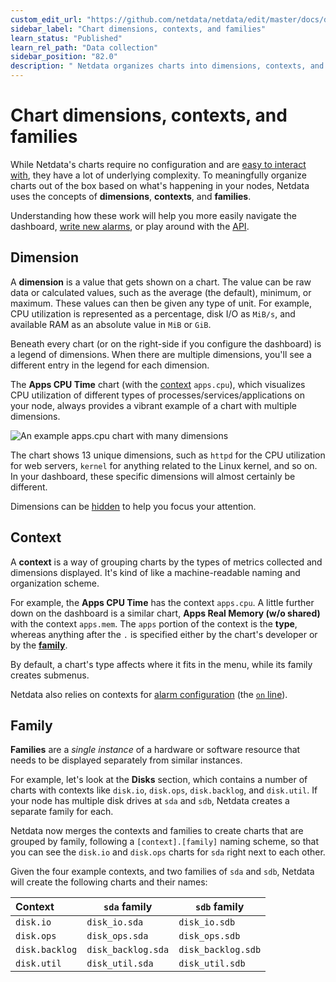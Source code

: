 ```yaml
---
custom_edit_url: "https://github.com/netdata/netdata/edit/master/docs/dashboard/dimensions-contexts-families.md"
sidebar_label: "Chart dimensions, contexts, and families"
learn_status: "Published"
learn_rel_path: "Data collection"
sidebar_position: "82.0"
description: " Netdata organizes charts into dimensions, contexts, and families to automaticallyand meaningfully organize thousands of metrics into interactive charts."
---
```

# Chart dimensions, contexts, and families

While Netdata's charts require no configuration and are [easy to interact with](/docs/getting-started/monitor-your-infrastructure/interact-with-charts),
they have a lot of underlying complexity. To meaningfully organize charts out of the box based on what's happening in
your nodes, Netdata uses the concepts of **dimensions**, **contexts**, and **families**. 

Understanding how these work will help you more easily navigate the dashboard, 
[write new alarms](/docs/alerts-and-notifications/configure-alerts), or play around 
with the [API](/docs/improving-netdata---developers/agent-api).

## Dimension

A **dimension** is a value that gets shown on a chart. The value can be raw data or calculated values, such as the
average (the default), minimum, or maximum. These values can then be given any type of unit. For example, CPU
utilization is represented as a percentage, disk I/O as `MiB/s`, and available RAM as an absolute value in `MiB` or
`GiB`.

Beneath every chart (or on the right-side if you configure the dashboard) is a legend of dimensions. When there are
multiple dimensions, you'll see a different entry in the legend for each dimension.

The **Apps CPU Time** chart (with the [context](#context) `apps.cpu`), which visualizes CPU utilization of
different types of processes/services/applications on your node, always provides a vibrant example of a chart with
multiple dimensions.

![An example apps.cpu chart with many
dimensions](https://user-images.githubusercontent.com/1153921/114207816-a5cb7400-9911-11eb-8800-06f60b745f9c.png)

The chart shows 13 unique dimensions, such as `httpd` for the CPU utilization for web servers, `kernel` for anything
related to the Linux kernel, and so on. In your dashboard, these specific dimensions will almost certainly be different.

Dimensions can be [hidden](/docs/getting-started/monitor-your-infrastructure/interact-with-charts#show-and-hide-dimensions) to help you focus your
attention.

## Context

A **context** is a way of grouping charts by the types of metrics collected and dimensions displayed. It's kind of like
a machine-readable naming and organization scheme.

For example, the **Apps CPU Time** has the context `apps.cpu`. A little further down on the dashboard is a similar
chart, **Apps Real Memory (w/o shared)** with the context `apps.mem`. The `apps` portion of the context is the **type**,
whereas anything after the `.` is specified either by the chart's developer or by the [**family**](#family). 

By default, a chart's type affects where it fits in the menu, while its family creates submenus.

Netdata also relies on contexts for [alarm configuration](/docs/alerts-and-notifications/configure-alerts) (the [`on`
line](/docs/alerts-and-notifications/configure-alerts#alarm-line-on)).

## Family

**Families** are a _single instance_ of a hardware or software resource that needs to be displayed separately from
similar instances.

For example, let's look at the **Disks** section, which contains a number of charts with contexts like `disk.io`,
`disk.ops`, `disk.backlog`, and `disk.util`.  If your node has multiple disk drives at `sda` and `sdb`, Netdata creates
a separate family for each.

Netdata now merges the contexts and families to create charts that are grouped by family, following a
`[context].[family]` naming scheme, so that you can see the `disk.io` and `disk.ops` charts for `sda` right next to each
other.

Given the four example contexts, and two families of `sda` and `sdb`, Netdata will create the following charts and their
names:

| Context        | `sda` family       | `sdb` family       |
| :------------- | ------------------ | ------------------ |
| `disk.io`      | `disk_io.sda`      | `disk_io.sdb`      |
| `disk.ops`     | `disk_ops.sda`     | `disk_ops.sdb`     |
| `disk.backlog` | `disk_backlog.sda` | `disk_backlog.sdb` |
| `disk.util`    | `disk_util.sda`    | `disk_util.sdb`    |
